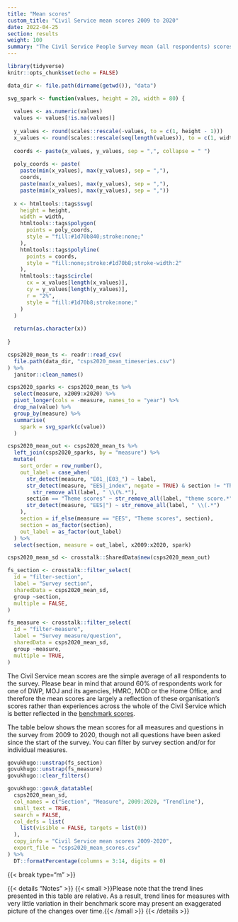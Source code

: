 ```yaml
---
title: "Mean scores"
custom_title: "Civil Service mean scores 2009 to 2020"
date: 2022-04-25
section: results
weight: 100
summary: "The Civil Service People Survey mean (all respondents) scores over time"
---
```


```r
library(tidyverse)
knitr::opts_chunk$set(echo = FALSE)

data_dir <- file.path(dirname(getwd()), "data")

svg_spark <- function(values, height = 20, width = 80) {
  
  values <- as.numeric(values)
  values <- values[!is.na(values)]
  
  y_values <- round(scales::rescale(-values, to = c(1, height - 1)))
  x_values <- round(scales::rescale(seq(length(values)), to = c(1, width - 3)))
  
  coords <- paste(x_values, y_values, sep = ",", collapse = " ")
  
  poly_coords <- paste(
    paste(min(x_values), max(y_values), sep = ","),
    coords,
    paste(max(x_values), max(y_values), sep = ","),
    paste(min(x_values), max(y_values), sep = ","))
  
  x <- htmltools::tags$svg(
    height = height,
    width = width,
    htmltools::tags$polygon(
      points = poly_coords,
      style = "fill:#1d70b840;stroke:none;"
    ),
    htmltools::tags$polyline(
      points = coords,
      style = "fill:none;stroke:#1d70b8;stroke-width:2"
    ),
    htmltools::tags$circle(
      cx = x_values[length(x_values)],
      cy = y_values[length(y_values)],
      r = "2%",
      style = "fill:#1d70b8;stroke:none;"
    )
  )
  
  return(as.character(x))
  
}

csps2020_mean_ts <- readr::read_csv(
  file.path(data_dir, "csps2020_mean_timeseries.csv")
) %>%
  janitor::clean_names()

csps2020_sparks <- csps2020_mean_ts %>%
  select(measure, x2009:x2020) %>%
  pivot_longer(cols = -measure, names_to = "year") %>%
  drop_na(value) %>%
  group_by(measure) %>%
  summarise(
    spark = svg_spark(c(value))
  )

csps2020_mean_out <- csps2020_mean_ts %>%
  left_join(csps2020_sparks, by = "measure") %>%
  mutate(
    sort_order = row_number(),
    out_label = case_when(
      str_detect(measure, "E01_|E03_") ~ label,
      str_detect(measure, "EES|_index", negate = TRUE) & section != "Theme scores" ~
        str_remove_all(label, " \\(%.*"),
      section == "Theme scores" ~ str_remove_all(label, "theme score.*"),
      str_detect(measure, "EES|") ~ str_remove_all(label, " \\(.*")
    ),
    section = if_else(measure == "EES", "Theme scores", section),
    section = as_factor(section),
    out_label = as_factor(out_label)
  ) %>%
  select(section, measure = out_label, x2009:x2020, spark)

csps2020_mean_sd <- crosstalk::SharedData$new(csps2020_mean_out)

fs_section <- crosstalk::filter_select(
  id = "filter-section",
  label = "Survey section",
  sharedData = csps2020_mean_sd,
  group ~section,
  multiple = FALSE,
)

fs_measure <- crosstalk::filter_select(
  id = "filter-measure",
  label = "Survey measure/question",
  sharedData = csps2020_mean_sd,
  group ~measure,
  multiple = TRUE,
)

```

The Civil Service mean scores are the simple average of all respondents to the survey. Please bear in mind that around 60% of respondents work for one of DWP, MOJ and its agencies, HMRC, MOD or the Home Office, and therefore the mean scores are largely a reflection of these organisation's scores rather than experiences across the whole of the Civil Service which is better reflected in the [benchmark scores](../benchmarks).

The table below shows the mean scores for all measures and questions in the survey from 2009 to 2020, though not all questions have been asked since the start of the survey. You can filter by survey section and/or for individual measures.

::::{.govuk-grid-row .data-card}

:::{.govuk-grid-column-one-quarter .data-filters .govuk-body-s}
```r
govukhugo::unstrap(fs_section)
govukhugo::unstrap(fs_measure)
govukhugo::clear_filters()
```
:::

:::{.govuk-grid-column-three-quarters .data-display}
```r

govukhugo::govuk_datatable(
  csps2020_mean_sd,
  col_names = c("Section", "Measure", 2009:2020, "Trendline"),
  small_text = TRUE,
  search = FALSE,
  col_defs = list(
    list(visible = FALSE, targets = list(0))
  ),
  copy_info = "Civil Service mean scores 2009-2020",
  export_file = "csps2020_mean_scores.csv"
) %>%
  DT::formatPercentage(columns = 3:14, digits = 0)

```
:::

::::

{{< break type="m" >}}

{{< details "Notes" >}}
{{< small >}}Please note that the trend lines presented in this table are relative. As a result, trend lines for measures with very little variation in their benchmark score may present an exaggerated picture of the changes over time.{{< /small >}}
{{< /details >}}
